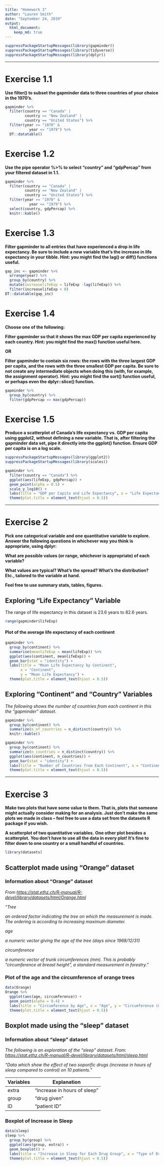 ```yaml
---
title: "Homework 2"
author: "Lauren Smith"
date: "September 24, 2019"
output: 
  html_document:
    keep_md: true
---
```


```r
suppressPackageStartupMessages(library(gapminder))
suppressPackageStartupMessages(library(tidyverse))
suppressPackageStartupMessages(library(dplyr))
```

---------

# Exercise 1.1

__Use filter() to subset the gapminder data to three countries of your choice in the 1970’s.__

```r
gapminder %>%
  filter(country == "Canada" | 
         country == "New Zealand" | 
         country == "United States") %>%
  filter(year >= "1970" &
           year <= "1979") %>%
  DT::datatable()
```

# Exercise 1.2

__Use the pipe operator %>% to select “country” and “gdpPercap” from your filtered dataset in 1.1.__

```r
gapminder %>%
  filter(country == "Canada" | 
         country == "New Zealand" | 
         country == "United States") %>%
  filter(year >= "1970" &
           year <= "1979") %>%
  select(country, gdpPercap) %>%
  knitr::kable()
```


# Exercise 1.3

__Filter gapminder to all entries that have experienced a drop in life expectancy. Be sure to include a new variable that’s the increase in life expectancy in your tibble. Hint: you might find the lag() or diff() functions useful.__

```r
gap_inc <- gapminder %>%
  arrange(year) %>%
  group_by(country) %>%
  mutate(increaselifeExp = lifeExp -lag(lifeExp)) %>%
  filter(increaselifeExp < 0)
DT::datatable(gap_inc)
```


# Exercise 1.4

__Choose one of the following:__

__Filter gapminder so that it shows the max GDP per capita experienced by each country. Hint: you might find the max() function useful here.__

__OR__

__Filter gapminder to contain six rows: the rows with the three largest GDP per capita, and the rows with the three smallest GDP per capita. Be sure to not create any intermediate objects when doing this (with, for example, the assignment operator). Hint: you might find the sort() function useful, or perhaps even the dplyr::slice() function.__

```r
gapminder %>%
  group_by(country) %>%
  filter(gdpPercap == max(gdpPercap))
```


# Exercise 1.5

__Produce a scatterplot of Canada’s life expectancy vs. GDP per capita using ggplot2, without defining a new variable. That is, after filtering the gapminder data set, pipe it directly into the ggplot() function. Ensure GDP per capita is on a log scale.__

```r
suppressPackageStartupMessages(library(ggplot2))
suppressPackageStartupMessages(library(scales))
```

```r
gapminder %>%
  filter(country == "Canada") %>%
  ggplot(aes(lifeExp, gdpPercap)) +
  geom_point(alpha = 0.5) +
  scale_y_log10() +
  labs(title = "GDP per Capita and Life Expectancy", x = "Life Expectancy", y = "Log10 of GDP per Capita") +
  theme(plot.title = element_text(hjust = 0.5))
```

---------

# Exercise 2

__Pick one categorical variable and one quantitative variable to explore. Answer the following questions in whichever way you think is appropriate, using dplyr:__

__What are possible values (or range, whichever is appropriate) of each variable?__

__What values are typical? What’s the spread? What’s the distribution? Etc., tailored to the variable at hand.__

__Feel free to use summary stats, tables, figures.__


## Exploring "Life Expectancy" Variable

The range of life expectancy in this dataset is 23.6 years to 82.6 years.

```r
range(gapminder$lifeExp)
```


#### Plot of the average life expectancy of each continent

```r
gapminder %>%
  group_by(continent) %>%
  summarise(meanlifeExp = mean(lifeExp)) %>%
  ggplot(aes(continent, meanlifeExp)) +
  geom_bar(stat = "identity") +
  labs(title = "Mean Life Expectancy by Continent", 
       x = "Continent", 
       y = "Mean Life Expectancy") +
  theme(plot.title = element_text(hjust = 0.5))
```


## Exploring "Continent" and "Country" Variables

*The following shows the number of countries from each continent in this the "gapminder" dataset.*

```r
gapminder %>%
  group_by(continent) %>%
  summarize(n_of_countries = n_distinct(country)) %>%
  knitr::kable()
```

```r
gapminder %>%
  group_by(continent) %>%
  summarize(n_countries = n_distinct(country)) %>%
  ggplot(aes(continent, n_countries)) +
  geom_bar(stat = "identity") +
  labs(title = "Number of Countries from Each Continent", x = "Continent", y = "Number of Countries") +
  theme(plot.title = element_text(hjust = 0.5))
```

---------

# Exercise 3
__Make two plots that have some value to them. That is, plots that someone might actually consider making for an analysis. Just don’t make the same plots we made in class – feel free to use a data set from the datasets R package if you wish.__

__A scatterplot of two quantitative variables.__
__One other plot besides a scatterplot.__
__You don’t have to use all the data in every plot! It’s fine to filter down to one country or a small handful of countries.__

```r
library(datasets)
```


## Scatterplot made using "Orange" dataset

### Information about "Orange" dataset
*From [https://stat.ethz.ch/R-manual/R-devel/library/datasets/html/Orange.html](https://stat.ethz.ch/R-manual/R-devel/library/datasets/html/Orange.html)*


*"Tree*

*an ordered factor indicating the tree on which the measurement is made. The ordering is according to increasing maximum diameter.*


*age*

*a numeric vector giving the age of the tree (days since 1968/12/31)*


*circumference*

*a numeric vector of trunk circumferences (mm). This is probably “circumference at breast height”, a standard measurement in forestry."*


### Plot of the age and the circumference of orange trees

```r
data(Orange)
Orange %>%
  ggplot(aes(age, circumference)) +
  geom_point(alpha = 0.4) +
  labs(title = "Circumference by Age", x = "Age", y = "Circumference (mm)") +
  theme(plot.title = element_text(hjust = 0.5))
```



## Boxplot made using the "sleep" dataset

### Information about "sleep" dataset

*The following is an exploration of the "sleep" dataset.*
*From: [https://stat.ethz.ch/R-manual/R-devel/library/datasets/html/sleep.html](https://stat.ethz.ch/R-manual/R-devel/library/datasets/html/sleep.html)*

*"Data which show the effect of two soporific drugs (increase in hours of sleep compared to control) on 10 patients."*

Variables | Explanation
----------|----------
extra	| "increase in hours of sleep" |
group |	"drug given" |
ID |	"patient ID" |

### Boxplot of Increase in Sleep

```r
data(sleep)
sleep %>%
  group_by(group) %>%
  ggplot(aes(group, extra)) +
  geom_boxplot() +
  labs(title = "Increase in Sleep for Each Drug Group", x = "Type of Drug Given", y = "Increase in Sleep (hours)") +
  theme(plot.title = element_text(hjust = 0.5))
```





